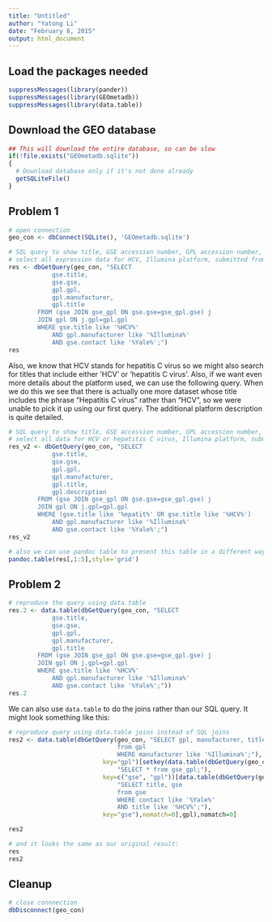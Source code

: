 ```yaml
---
title: "Untitled"
author: "Yatong Li"
date: "February 8, 2015"
output: html_document
---
```


## Load the packages needed

```r
suppressMessages(library(pander))
suppressMessages(library(GEOmetadb))
suppressMessages(library(data.table))
```

## Download the GEO database

```r
## This will download the entire database, so can be slow
if(!file.exists("GEOmetadb.sqlite"))
{
  # Download database only if it's not done already
  getSQLiteFile()
}
```

## Problem 1

```r
# open connection
geo_con <- dbConnect(SQLite(), 'GEOmetadb.sqlite')

# SQL query to show title, GSE accession number, GPL accession number, manufacturer, and description
# select all expression data for HCV, Illumina platform, submitted from someone at Yale
res <- dbGetQuery(geo_con, "SELECT 
            gse.title, 
            gse.gse, 
            gpl.gpl, 
            gpl.manufacturer, 
            gpl.title 
        FROM (gse JOIN gse_gpl ON gse.gse=gse_gpl.gse) j 
        JOIN gpl ON j.gpl=gpl.gpl 
        WHERE gse.title like '%HCV%'
            AND gpl.manufacturer like '%Illumina%' 
            AND gse.contact like '%Yale%';")
res
```

Also, we know that HCV stands for hepatitis C virus so we might also search for titles that include either 'HCV' or 'hepatitis C virus'. Also, if we want even more details about the platform used, we can use the following query. When we do this we see that there is actually one more dataset whose title includes the phrase "Hepatitis C virus" rather than "HCV", so we were unable to pick it up using our first query. The additional platform description is quite detailed.

```r
# SQL query to show title, GSE accession number, GPL accession number, manufacturer, and description
# select all data for HCV or hepatitis C virus, Illumina platform, submitted from someone at Yale
res_v2 <- dbGetQuery(geo_con, "SELECT 
            gse.title, 
            gse.gse, 
            gpl.gpl, 
            gpl.manufacturer, 
            gpl.title,
            gpl.description
        FROM (gse JOIN gse_gpl ON gse.gse=gse_gpl.gse) j 
        JOIN gpl ON j.gpl=gpl.gpl 
        WHERE (gse.title like '%epatit%' OR gse.title like '%HCV%')
            AND gpl.manufacturer like '%Illumina%'
            AND gse.contact like '%Yale%';")
res_v2

# also we can use pandoc table to present this table in a different way
pandoc.table(res[,1:5],style='grid')
```


## Problem 2

```r
# reproduce the query using data.table
res.2 <- data.table(dbGetQuery(geo_con, "SELECT 
            gse.title, 
            gse.gse, 
            gpl.gpl, 
            gpl.manufacturer, 
            gpl.title 
        FROM (gse JOIN gse_gpl ON gse.gse=gse_gpl.gse) j 
        JOIN gpl ON j.gpl=gpl.gpl 
        WHERE gse.title like '%HCV%'
            AND gpl.manufacturer like '%Illumina%' 
            AND gse.contact like '%Yale%';"))
res.2
```

We can also use `data.table` to do the joins rather than our SQL query. It might look something like this:

```r
# reproduce query using data.table joins instead of SQL joins
res2 <- data.table(dbGetQuery(geo_con, "SELECT gpl, manufacturer, title 
                              from gpl 
                              WHERE manufacturer like '%Illumina%';"), 
                          key="gpl")[setkey(data.table(dbGetQuery(geo_con, 
                              "SELECT * from gse_gpl;"), 
                          key=c("gse", "gpl"))[data.table(dbGetQuery(geo_con, 
                              "SELECT title, gse 
                              from gse 
                              WHERE contact like '%Yale%' 
                              AND title like '%HCV%';"), 
                          key="gse"),nomatch=0],gpl),nomatch=0]

res2

# and it looks the same as our original result:
res
res2
```

## Cleanup
```r
# close connnection
dbDisconnect(geo_con)
```
